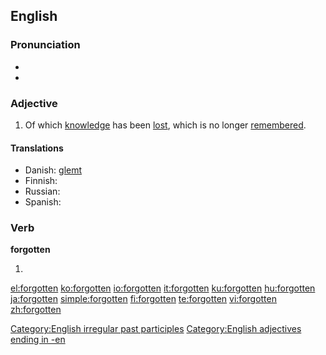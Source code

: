==English==

===Pronunciation===
* {{IPA|/'foɻgɒtən/}}
* {{audio|en-us-forgotten.ogg|Audio (US)}}

===Adjective===
{{en-adj}}

# Of which [[knowledge]] has been [[lost]], which is no longer [[remember]]ed.

====Translations====
* Danish: [[glemt]]
* Finnish: {{t-|fi|unohdettu}}
* Russian: {{t|ru|забытый|tr=zabýtyj|sc=Cyrl}}
* Spanish: {{t-|es|olvidado}}

===Verb===
'''forgotten'''

# {{past participle of|[[forget]]}}

[[Category:English irregular past participles]]
[[Category:English adjectives ending in -en]]

[[el:forgotten]]
[[ko:forgotten]]
[[io:forgotten]]
[[it:forgotten]]
[[ku:forgotten]]
[[hu:forgotten]]
[[ja:forgotten]]
[[simple:forgotten]]
[[fi:forgotten]]
[[te:forgotten]]
[[vi:forgotten]]
[[zh:forgotten]]